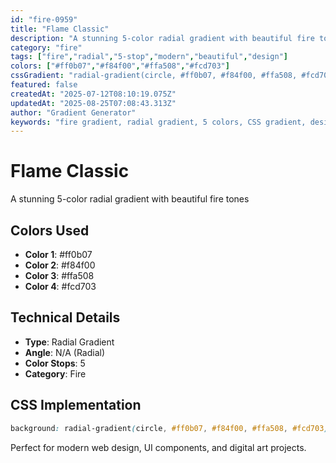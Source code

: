 ```yaml
---
id: "fire-0959"
title: "Flame Classic"
description: "A stunning 5-color radial gradient with beautiful fire tones"
category: "fire"
tags: ["fire","radial","5-stop","modern","beautiful","design"]
colors: ["#ff0b07","#f84f00","#ffa508","#fcd703"]
cssGradient: "radial-gradient(circle, #ff0b07, #f84f00, #ffa508, #fcd703)"
featured: false
createdAt: "2025-07-12T08:10:19.075Z"
updatedAt: "2025-08-25T07:08:43.313Z"
author: "Gradient Generator"
keywords: "fire gradient, radial gradient, 5 colors, CSS gradient, design, #ff0b07, #f84f00, #ffa508, #fcd703"
---
```


# Flame Classic

A stunning 5-color radial gradient with beautiful fire tones

## Colors Used
- **Color 1**: #ff0b07
- **Color 2**: #f84f00
- **Color 3**: #ffa508
- **Color 4**: #fcd703

## Technical Details
- **Type**: Radial Gradient
- **Angle**: N/A (Radial)
- **Color Stops**: 5
- **Category**: Fire

## CSS Implementation
```css
background: radial-gradient(circle, #ff0b07, #f84f00, #ffa508, #fcd703);
```

Perfect for modern web design, UI components, and digital art projects.
